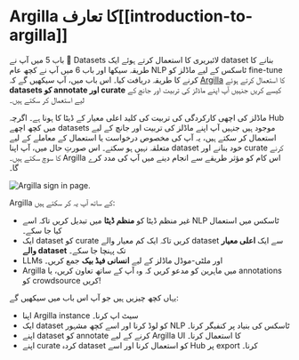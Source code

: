 # Argilla کا تعارف[[introduction-to-argilla]]

<CourseFloatingBanner
    chapter={10}
    classNames="absolute z-10 right-0 top-0"
/>

باب 5 میں آپ نے 🤗 Datasets لائبریری کا استعمال کرتے ہوئے ایک dataset بنانے کا طریقہ سیکھا اور باب 6 میں آپ نے کچھ عام NLP ٹاسکس کے لیے ماڈلز کو fine-tune کرنے کا طریقہ دریافت کیا۔ اس باب میں، آپ سیکھیں گے کہ [Argilla](https://argilla.io) کا استعمال کرتے ہوئے **datasets کو annotate اور curate** کیسے کریں جنہیں آپ اپنے ماڈلز کی تربیت اور جانچ کے لیے استعمال کر سکتے ہیں۔

ماڈلز کی اچھی کارکردگی کی تربیت کی کلید اعلی معیار کے ڈیٹا کا ہونا ہے۔ اگرچہ Hub میں کچھ اچھے datasets موجود ہیں جنہیں آپ اپنے ماڈلز کی تربیت اور جانچ کے لیے استعمال کر سکتے ہیں، یہ آپ کی مخصوص درخواست یا استعمال کے معاملے کے لیے متعلقہ نہیں ہو سکتے۔ اس صورتِ حال میں، آپ اپنا dataset خود بنانے اور curate کرنے کا سوچ سکتے ہیں۔ Argilla اس کام کو مؤثر طریقے سے انجام دینے میں آپ کی مدد کرے گا۔

<img src="https://huggingface.co/datasets/huggingface-course/documentation-images/resolve/main/en/chapter10/signin-hf-page.png" alt="Argilla sign in page."/>

Argilla کے ساتھ آپ یہ کر سکتے ہیں:

- غیر منظم ڈیٹا کو **منظم ڈیٹا** میں تبدیل کریں تاکہ اسے NLP ٹاسکس میں استعمال کیا جا سکے۔
- ایک dataset کو curate کریں تاکہ ایک کم معیار والے dataset سے ایک **اعلی معیار والے dataset** تک پہنچا جا سکے۔
- LLMs اور ملٹی-موڈل ماڈلز کے لیے **انسانی فیڈ بیک** جمع کریں۔
- Argilla میں ماہرین کو مدعو کریں کہ وہ آپ کے ساتھ تعاون کریں، یا annotations کو crowdsource کریں!

یہاں کچھ چیزیں ہیں جو آپ اس باب میں سیکھیں گے:

- اپنا Argilla instance سیٹ اپ کرنا۔
- ایک dataset کو لوڈ کرنا اور اسے کچھ مشہور NLP ٹاسکس کی بنیاد پر کنفیگر کرنا۔
- اپنے dataset کو annotate کرنے کے لیے Argilla UI کا استعمال کرنا۔
- اپنے curate کردہ dataset کو استعمال کرنا اور اسے Hub پر export کرنا۔
